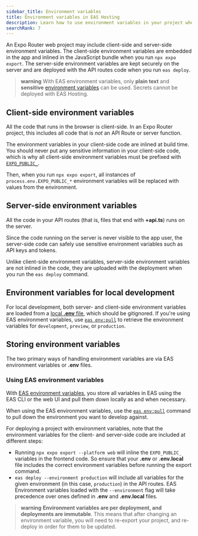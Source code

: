 ```yaml
---
sidebar_title: Environment variables
title: Environment variables in EAS Hosting
description: Learn how to use environment variables in your project when using EAS Hosting.
searchRank: 7
---
```


An Expo Router web project may include client-side and server-side environment variables. The client-side environment variables are embedded in the app and inlined in the JavaScript bundle when you run `npx expo export`. The server-side environment variables are kept securely on the server and are deployed with the API routes code when you run `eas deploy`.

> **warning** With EAS environment variables, only **plain text** and **sensitive** [environment variables](/eas/environment-variables/#visibility-settings-for-environment-variables) can be used. Secrets cannot be deployed with EAS Hosting.

## Client-side environment variables

All the code that runs in the browser is client-side. In an Expo Router project, this includes all code that is _not_ an API Route or server function.

The environment variables in your client-side code are inlined at build time. You should never put any sensitive information in your client-side code, which is why all client-side environment variables must be prefixed with [`EXPO_PUBLIC_`](/guides/environment-variables/).

Then, when you run `npx expo export`, all instances of `process.env.EXPO_PUBLIC_*` environment variables will be replaced with values from the environment.

## Server-side environment variables

All the code in your API routes (that is, files that end with **+api.ts**) runs on the server.

Since the code running on the server is never visible to the app user, the server-side code can safely use sensitive environment variables such as API keys and tokens.

Unlike client-side environment variables, server-side environment variables are not inlined in the code, they are uploaded with the deployment when you run the `eas deploy` command.

## Environment variables for local development

For local development, both server- and client-side environment variables are loaded from a [local **.env** file](/guides/environment-variables/), which should be gitignored. If you're using EAS environment variables, use [`eas env:pull`](/eas/environment-variables/#sync-the-environment-variables-for-local-development-using-eas-envpull) to retrieve the environment variables for `development`, `preview`, or `production`.

## Storing environment variables

The two primary ways of handling environment variables are via EAS environment variables or **.env** files.

### Using EAS environment variables

With [EAS environment variables](/eas/environment-variables/), you store all variables in EAS using the EAS CLI or the web UI and pull them down locally as and when necessary.

When using the EAS environment variables, use the [`eas env:pull`](/eas/environment-variables/#sync-the-environment-variables-for-local-development-using-eas-envpull) command to pull down the environment you want to develop against.

For deploying a project with environment variables, note that the environment variables for the client- and server-side code are included at different steps:

- Running `npx expo export --platform web` will inline the `EXPO_PUBLIC_` variables in the frontend code. So ensure that your **.env** or **.env.local** file includes the correct environment variables before running the export command.
- `eas deploy --environment production` will include all variables for the given environment (in this case, `production`) in the API routes. EAS Environment variables loaded with the `--environment` flag will take precedence over ones defined in **.env** and **.env.local** files.

> **warning** **Environment variables are per deployment, and deployments are immutable**. This means that after changing an environment variable, you will need to re-export your project, and re-deploy in order for them to be updated.
